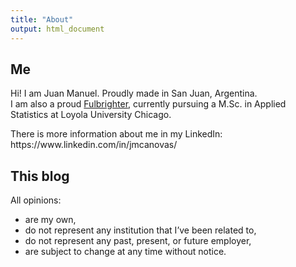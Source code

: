 ```yaml
---
title: "About"
output: html_document
---
```


## Me    

Hi! I am Juan Manuel. Proudly made in San Juan, Argentina.    
I am also a proud [Fulbrighter](https://eca.state.gov/fulbright), currently pursuing a M.Sc. in Applied Statistics at Loyola University Chicago.   

There is more information about me in my LinkedIn: https://www.linkedin.com/in/jmcanovas/   


## This blog   

All opinions:    

* are my own,   
* do not represent any institution that I've been related to,  
* do not represent any past, present, or future employer,   
* are subject to change at any time without notice.   
